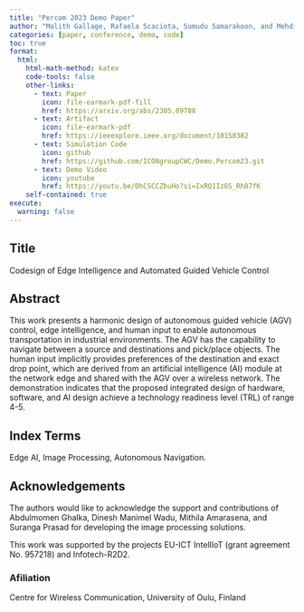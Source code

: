 ```yaml
---
title: "Percom 2023 Demo Paper"
author: "Malith Gallage, Rafaela Scaciota, Sumudu Samarakoon, and Mehdi Bennis."
categories: [paper, conference, demo, code]
toc: true
format:
  html:
    html-math-method: katex
    code-tools: false
    other-links:
      - text: Paper
        icon: file-earmark-pdf-fill
        href: https://arxiv.org/abs/2305.09788
      - text: Artifact
        icon: file-earmark-pdf
        href: https://ieeexplore.ieee.org/document/10150382
      - text: Simulation Code
        icon: github
        href: https://github.com/ICONgroupCWC/Demo.Percom23.git
      - text: Demo Video
        icon: youtube
        href: https://youtu.be/DhCSCCZbuHo?si=IxRQ1Iz6S_Rh07fK
    self-contained: true
execute:
  warning: false
---
```


## Title
Codesign of Edge Intelligence and Automated Guided Vehicle Control

## Abstract

This work presents a harmonic design of autonomous guided vehicle (AGV) control, edge intelligence, and human input to enable autonomous transportation in industrial environments. The AGV has the capability to navigate between a source and destinations and pick/place objects. The human input implicitly provides preferences of the destination and exact drop point, which are derived from an artificial intelligence (AI) module at the network edge and shared with the AGV over a wireless network. The demonstration indicates that the proposed integrated design of hardware, software, and AI design achieve a technology readiness level (TRL) of range 4-5.


## Index Terms

Edge AI, Image Processing, Autonomous Navigation.

## Acknowledgements

The authors would like to acknowledge the support and contributions of Abdulmomen Ghalka, Dinesh Manimel Wadu, Mithila Amarasena, and Suranga Prasad for developing the image processing solutions. 

This work was supported by the projects EU-ICT IntellIoT (grant agreement No. 957218) and Infotech-R2D2.

### Afiliation

Centre for Wireless Communication, University of Oulu, Finland 
